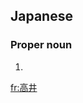 ==Japanese==
{{ja-kanjitab|たか|い}}

===Proper noun===
{{ja-pos|たかい|proper}}

# {{surname|lang=ja|sort=たかい}}

[[fr:高井]]